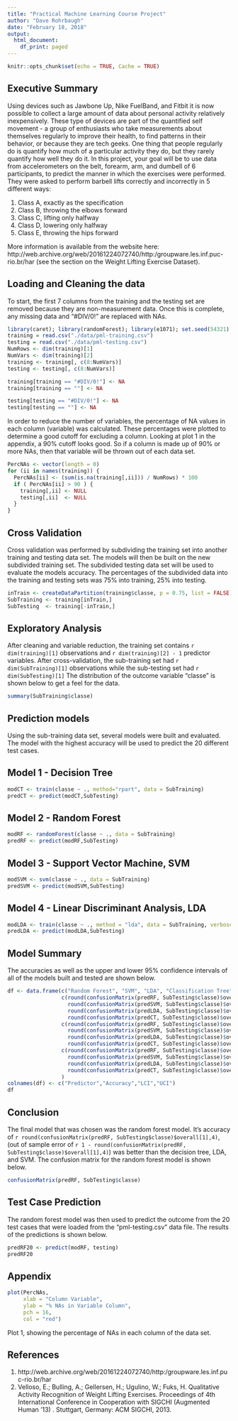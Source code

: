 ```yaml
---
title: "Practical Machine Learning Course Project"
author: "Dave Rohrbaugh"
date: "February 18, 2018"
output:
  html_document:
    df_print: paged
---
```


```r
knitr::opts_chunk$set(echo = TRUE, Cache = TRUE)
```

## Executive Summary
Using devices such as Jawbone Up, Nike FuelBand, and Fitbit it is now possible to collect a large amount of data about personal activity relatively inexpensively. These type of devices are part of the quantified self movement - a group of enthusiasts who take measurements about themselves regularly to improve their health, to find patterns in their behavior, or because they are tech geeks. One thing that people regularly do is quantify how much of a particular activity they do, but they rarely quantify how well they do it. In this project, your goal will be to use data from accelerometers on the belt, forearm, arm, and dumbell of 6 participants, to predict the manner in which the exercises were performed. They were asked to perform barbell lifts correctly and incorrectly in 5 different ways:  

1) Class A, exactly as the specification  
2) Class B, throwing the elbows forward  
3) Class C, lifting only halfway    
4) Class D, lowering only halfway  
5) Class E, throwing the hips forward  
  
More information is available from the website here:  
http://web.archive.org/web/20161224072740/http:/groupware.les.inf.puc-rio.br/har (see the section on the Weight Lifting Exercise Dataset). 
  
## Loading and Cleaning the data
To start, the first 7 columns from the training and the testing set are removed because they are non-measurement data. Once this is complete, any missing data and "#DIV/0!" are replaced with NAs.  
```r
library(caret); library(randomForest); library(e1071); set.seed(54321)
training = read.csv("./data/pml-training.csv")
testing = read.csv("./data/pml-testing.csv")
NumRows <- dim(training)[1]
NumVars <- dim(training)[2]
training <- training[, c(8:NumVars)]
testing <- testing[, c(8:NumVars)]

training[training == "#DIV/0!"] <- NA
training[training == ""] <- NA

testing[testing == "#DIV/0!"] <- NA
testing[testing == ""] <- NA
```
In order to reduce the number of variables, the percentage of NA values in each column (variable) was calculated. These percentages were plotted to determine a good cutoff for excluding a column. Looking at plot 1 in the appendix, a 90% cutoff looks good. So if a column is made up of 90% or more NAs, then that variable will be thrown out of each data set.  
```r
PercNAs <- vector(length = 0)
for (ii in names(training)) {
  PercNAs[ii] <- (sum(is.na(training[,ii])) / NumRows) * 100
  if ( PercNAs[ii] > 90 ) {
    training[,ii] <- NULL
    testing[,ii]  <- NULL
  }
}
```
## Cross Validation  
Cross validation was performed by subdividing the training set into another training and testing data set. The models will then be built on the new subdivided training set. The subdivided testing data set will be used to evaluate the models accuracy. The percentages of the subdivided data into the training and testing sets was 75% into training, 25% into testing.  
```r
inTrain <- createDataPartition(training$classe, p = 0.75, list = FALSE)
SubTraining <- training[inTrain,]
SubTesting  <- training[-inTrain,]
```
## Exploratory Analysis
After cleaning and variable reduction, the training set contains `r dim(training)[1]` observations and `r dim(training)[2] - 1` predictor variables. After cross-validation, the sub-training set had `r dim(SubTraining)[1]` observations while the sub-testing set had `r dim(SubTesting)[1]`
The distribution of the outcome variable "classe" is shown below to get a feel for the data.
```r
summary(SubTraining$classe)
```
## Prediction models
Using the sub-training data set, several models were built and evaluated. The model with the highest accuracy will be used to predict the 20 different test cases.  

## Model 1 - Decision Tree
```r
modCT <- train(classe ~ ., method="rpart", data = SubTraining)
predCT <- predict(modCT,SubTesting)
```
## Model 2 - Random Forest
```r
modRF <- randomForest(classe ~ ., data = SubTraining)
predRF <- predict(modRF,SubTesting)
```
## Model 3 - Support Vector Machine, SVM
```r
modSVM <- svm(classe ~ ., data = SubTraining)
predSVM <- predict(modSVM,SubTesting)
```
## Model 4 - Linear Discriminant Analysis, LDA
```r
modLDA <- train(classe ~ ., method = "lda", data = SubTraining, verbose = FALSE)
predLDA <- predict(modLDA,SubTesting)
```
## Model Summary
The accuracies as well as the upper and lower 95% confidence intervals of all of the models built and tested are shown below.
```r
df <- data.frame(c("Random Forest", "SVM", "LDA", "Classification Tree"),
                 c(round(confusionMatrix(predRF, SubTesting$classe)$overall[1],4),
                   round(confusionMatrix(predSVM, SubTesting$classe)$overall[1],4),
                   round(confusionMatrix(predLDA, SubTesting$classe)$overall[1],4),
                   round(confusionMatrix(predCT, SubTesting$classe)$overall[1],4)),
                 c(round(confusionMatrix(predRF, SubTesting$classe)$overall[3],4),
                   round(confusionMatrix(predSVM, SubTesting$classe)$overall[3],4),
                   round(confusionMatrix(predLDA, SubTesting$classe)$overall[3],4),
                   round(confusionMatrix(predCT, SubTesting$classe)$overall[3],4)),
                 c(round(confusionMatrix(predRF, SubTesting$classe)$overall[4],4),
                   round(confusionMatrix(predSVM, SubTesting$classe)$overall[4],4),
                   round(confusionMatrix(predLDA, SubTesting$classe)$overall[4],4),
                   round(confusionMatrix(predCT, SubTesting$classe)$overall[4],4))
                 )
colnames(df) <- c("Predictor","Accuracy","LCI","UCI")
df
```
## Conclusion
The final model that was chosen was the random forest model. It's accuracy of `r round(confusionMatrix(predRF, SubTesting$classe)$overall[1],4)`, (out of sample error of `r 1 - round(confusionMatrix(predRF, SubTesting$classe)$overall[1],4)`) was better than the decision tree, LDA, and SVM. The confusion matrix for the random forest model is shown below.
```r
confusionMatrix(predRF, SubTesting$classe)
```
## Test Case Prediction
The random forest model was then used to predict the outcome from the 20 test cases that were loaded from the "pml-testing.csv" data file. The results of the predictions is shown below.
```r
predRF20 <- predict(modRF, testing)
predRF20
```

## Appendix
```r
plot(PercNAs,
     xlab = "Column Variable",
     ylab = "% NAs in Variable Column",
     pch = 16,
     col = "red")
```
Plot 1, showing the percentage of NAs in each column of the data set.

## References  
1) http://web.archive.org/web/20161224072740/http:/groupware.les.inf.puc-rio.br/har  
2) Velloso, E.; Bulling, A.; Gellersen, H.; Ugulino, W.; Fuks, H. Qualitative Activity Recognition of Weight Lifting Exercises. Proceedings of 4th International Conference in Cooperation with SIGCHI (Augmented Human '13) . Stuttgart, Germany: ACM SIGCHI, 2013.



